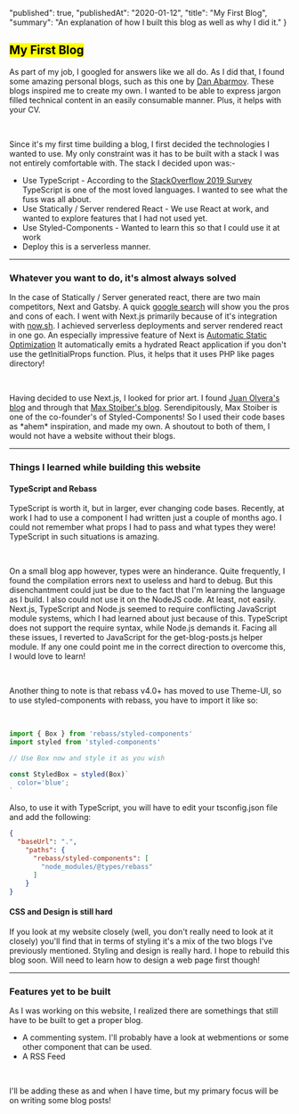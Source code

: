 
  "published": true,
  "publishedAt": "2020-01-12",
  "title": "My First Blog",
  "summary": "An explanation of how I built this blog as well as why I did it."
}

## <Mark> My First Blog </Mark>

As part of my job, I googled for answers like we all do. As I did that, I found 
some amazing personal blogs, such as this one by [Dan Abarmov](https://overreacted.io/). These 
blogs inspired me to create my own. I wanted to be able to express jargon filled technical content
in an easily consumable manner. Plus, it helps with your CV. 

<br />

Since it's my first time building a blog, I first decided the technologies I wanted to use. My only 
constraint was it has to be built with a stack I was not entirely comfortable with. The stack I decided upon was:-
- Use TypeScript - According to the [StackOverflow 2019 Survey](https://insights.stackoverflow.com/survey/2019#technology-_-most-loved-dreaded-and-wanted-languages)
TypeScript is one of the most loved languages. I wanted to see what the fuss was all about. 
- Use Statically / Server rendered React - We use React at work, and wanted to explore features that I had not used yet. 
- Use Styled-Components - Wanted to learn this so that I could use it at work 
- Deploy this is a serverless manner.  

---

### Whatever you want to do, it's almost always solved

In the case of Statically / Server generated react, there are two main competitors, Next and Gatsby. A quick [google search](https://www.google.com/search?q=next+vs+gatsby)
will show you the pros and cons of each. I went with Next.js primarily because of it's integration with [now.sh](https://zeit.co/home). I achieved serverless deployments 
and server rendered react in one go. An especially impressive feature of Next is [Automatic Static Optimization](https://nextjs.org/docs/advanced-features/automatic-static-optimization)
It automatically emits a hydrated React application if you don't use the getInitialProps function. Plus, it helps that it uses PHP like pages directory!

<br />

Having decided to use Next.js, I looked for prior art. I found [Juan Olvera's blog](https://jolvera.dev/) and through that [Max Stoiber's blog](https://mxstbr.com/).
Serendipitously, Max Stoiber is one of the co-founder's of Styled-Components! So I used their code bases as \*ahem\* inspiration, and made my own.
A shoutout to both of them, I would not have a website without their blogs. 

---

### Things I learned while building this website


#### TypeScript and Rebass 
TypeScript is worth it, but in larger, ever changing code bases. Recently, at work I had to use a component I had written just a couple
of months ago. I could not remember what props I had to pass and what types they were! TypeScript in such situations is amazing. 

<br />

On a small blog app however, types were an hinderance. Quite frequently, I found the compilation errors next to useless and hard to debug. 
But this disenchantment could just be due to the fact that I'm learning the language as I build. I also could not use it on the NodeJS code. 
At least, not easily. Next.js, TypeScript and Node.js seemed to require conflicting JavaScript module systems, which I had learned 
about just because of this. TypeScript does not support the require syntax, while Node.js demands it. Facing all these issues, I reverted
to JavaScript for the get-blog-posts.js helper module. If any one could point me in the correct direction to overcome this, I would love
to learn!

<br />

Another thing to note is that rebass v4.0+ has moved to use Theme-UI, so to use styled-components with rebass, you have to import it like so: 

<br />

```javascript
import { Box } from 'rebass/styled-components'
import styled from 'styled-components'

// Use Box now and style it as you wish

const StyledBox = styled(Box)`
  color='blue';
`
```

Also, to use it with TypeScript, you will have to edit your tsconfig.json file and add the following: 

```json
{
  "baseUrl": ".",
    "paths": {
      "rebass/styled-components": [
        "node_modules/@types/rebass"
      ]
    }
}
```

#### CSS and Design is still hard

If you look at my website closely (well, you don't really need to look at it closely) you'll find that in terms of styling it's 
a mix of the two blogs I've previously mentioned. Styling and design is really hard. I hope to rebuild this blog soon. Will need
to learn how to design a web page first though!

---

### Features yet to be built

As I was working on this website, I realized there are somethings that still have to be built to get a proper blog. 
- A commenting system. I'll probably have a look at webmentions or some other component that can be used. 
- A RSS Feed

<br /> 

I'll be adding these as and when I have time, but my primary focus will be on writing some blog posts!